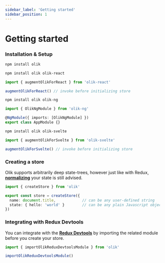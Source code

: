 ```yaml
---
sidebar_label: 'Getting started'
sidebar_position: 1
---
```


# Getting started

### Installation & Setup


<Tabs groupId="frameworks">
<TabItem value="no framework" label="No framework">

```bash
npm install olik
```

</TabItem>
<TabItem value="react" label="React">

```bash
npm install olik olik-react
```

```ts
import { augmentOlikForReact } from 'olik-react'

augmentOlikForReact() // invoke before initializing store
```

</TabItem>
<TabItem value="angular" label="Angular">

```bash
npm install olik olik-ng
```

```ts
import { OlikNgModule } from 'olik-ng'

@NgModule({ imports: [OlikNgModule] })
export class AppModule {}
```

</TabItem>
<TabItem value="svelte" label="Svelte">

```bash
npm install olik olik-svelte
```

```ts
import { augmentOlikForSvelte } from 'olik-svelte'

augmentOlikForSvelte() // invoke before initializing store
```

</TabItem>
</Tabs>

### Creating a store

Olik supports arbitrarily deep state-trees, however just like with Redux, [**normalizing**](https://redux.js.org/recipes/structuring-reducers/normalizing-state-shape) your state is still advised.

```ts
import { createStore } from 'olik'

export const store = createStore({
  name: document.title,            // can be any user-defined string
  state: { hello: 'world' }        // can be any plain Javascript object
})
```

### Integrating with Redux Devtools

You can integrate with the [**Redux Devtools**](https://github.com/reduxjs/redux-devtools) by importing the related module before you create your store.

```ts
import { importOlikReduxDevtoolsModule } from 'olik'

importOlikReduxDevtoolsModule()
```
